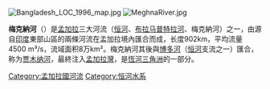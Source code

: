[[Image:Bangladesh_LOC_1996_map.jpg|right]]
[[Image:MeghnaRiver.jpg|left]]

'''梅克納河'''（{{lang-bn|মেঘনা নদী}}）是[[孟加拉|孟加拉]]三大河流（[[恒河|恒河]]、[[布拉马普特拉河|布拉马普特拉河]]、梅克納河）之一，由源自[[印度|印度]]東部山區的兩條河流在孟加拉境內匯合而成，长度902km，平均流量 4500 m³/s，流域面积8万km²。梅克納河其後與[[博多河|博多河]]（[[恒河|恒河]]支流之一）匯合，称为[[贾木纳河|贾木纳河]]，最終注入[[孟加拉灣|孟加拉灣]]，是[[恆河三角洲|恆河三角洲]]的一部分。

{{coord|22|50|N|90|50|E|display=title}}

{{南亞水文}}

[[Category:孟加拉國河流|Category:孟加拉國河流]]
[[Category:恒河水系|Category:恒河水系]]


{{Bangladesh-stub}}